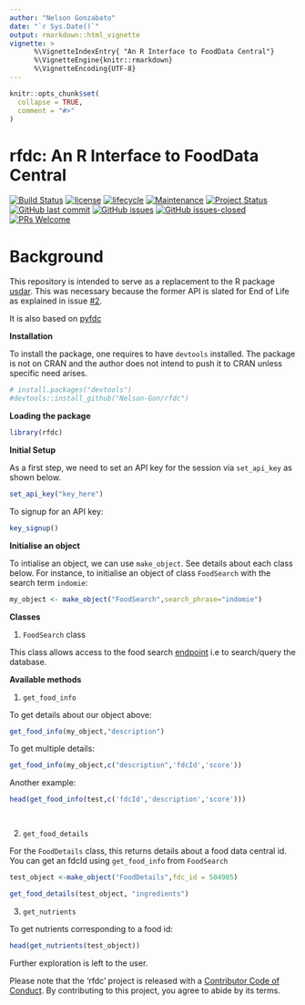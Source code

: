 ```yaml
---
author: "Nelson Gonzabato"
date: "`r Sys.Date()`"
output: rmarkdown::html_vignette
vignette: >
      %\VignetteIndexEntry{ "An R Interface to FoodData Central"}
      %\VignetteEngine{knitr::rmarkdown}
      %\VignetteEncoding{UTF-8}
---
```


```r
knitr::opts_chunk$set(
  collapse = TRUE,
  comment = "#>"
)
```


# rfdc: An R Interface to FoodData Central

[![Build Status](https://travis-ci.org/Nelson-Gon/rfdc.png?branch=master)](https://travis-ci.org/Nelson-Gon/rfdc) [![license](https://img.shields.io/badge/license-GPL--3-blue.svg)](https://www.gnu.org/licenses/old-licenses/gpl-3.0.html) [![lifecycle](https://img.shields.io/badge/lifecycle-experimental-orange.svg)](https://www.tidyverse.org/lifecycle/#experimental)
[![Maintenance](https://img.shields.io/badge/Maintained%3F-yes-green.svg)](https://GitHub.com/Nelson-Gon/rfdc/graphs/commit-activity) 
[![Project Status](http://www.repostatus.org/badges/latest/active.svg)](http://www.repostatus.org/#active) 
 [![GitHub last commit](https://img.shields.io/github/last-commit/Nelson-Gon/rfdc.svg)](https://github.com/Nelson-Gon/rfdc/commits/master)
[![GitHub issues](https://img.shields.io/github/issues/Nelson-Gon/rfdc.svg)](https://GitHub.com/Nelson-Gon/rfdc/issues/)
[![GitHub issues-closed](https://img.shields.io/github/issues-closed/Nelson-Gon/rfdc.svg)](https://GitHub.com/Nelson-Gon/rfdc/issues?q=is%3Aissue+is%3Aclosed)
[![PRs Welcome](https://img.shields.io/badge/PRs-welcome-brightgreen.svg?style=flat-square)](http://makeapullrequest.com)

# Background

This repository is intended to serve as a replacement to the R package [usdar](https://github.com/Nelson-Gon/usdar). This was necessary because the former API is slated for End of Life as explained in issue [#2](https://github.com/Nelson-Gon/usdar/issues/2). 

It is also based on [pyfdc](https://github.com/Nelson-Gon/pyfdc)




**Installation**

To install the package, one requires to have `devtools` installed. The package is not on CRAN and the author does not intend to push it  to CRAN unless specific need arises.

```r
# install.packages("devtools")
#devtools::install_github("Nelson-Gon/rfdc")

```

**Loading the package**

```r
library(rfdc)

```


**Initial Setup**

As a first step, we need to set an API key for the session via `set_api_key` as shown below.

```r
set_api_key("key_here")

```

To signup for an API key:

```r

key_signup()

```

**Initialise an object**

To intialise an object, we can use `make_object`. See details about each class below. For instance, to initialise an object of class `FoodSearch` with the search term `indomie`:


```r

my_object <- make_object("FoodSearch",search_phrase="indomie")

```



**Classes**

1. `FoodSearch` class


This class allows access to the food search [endpoint](https://fdc.nal.usda.gov/api-guide.html) i.e to search/query the database. 

**Available methods**

1. `get_food_info`

To get details about our object above:


```r

get_food_info(my_object,"description")


```

To get multiple details:

```r

get_food_info(my_object,c("description",'fdcId','score'))


```

Another example:

```r

head(get_food_info(test,c('fdcId','description','score')))

 

```


2. `get_food_details`

For the `FoodDetails` class, this returns details about a food data central id. You can get an fdcId using `get_food_info` from `FoodSearch`


```r

test_object <-make_object("FoodDetails",fdc_id = 504905)

get_food_details(test_object, "ingredients")


```

3. `get_nutrients`

To get nutrients corresponding to a food id:

```r

head(get_nutrients(test_object))


```


Further exploration is left to the user. 



Please note that the 'rfdc' project is released with a
[Contributor Code of Conduct](.github/CODE_OF_CONDUCT.md).
By contributing to this project, you agree to abide by its terms.

